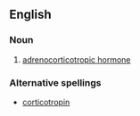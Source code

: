 ==English==

===Noun===
{{en-noun|s|-}}

#{{hormone}} [[adrenocorticotropic hormone]]

===Alternative spellings===
* [[corticotropin]]